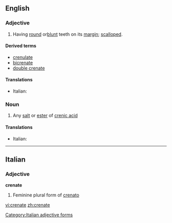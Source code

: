 ==English==

===Adjective===
{{en-adj}}

# {{botany}} Having [[round]] or[[ blunt]] teeth on its [[margin]]; [[scalloped]].

====Derived terms====
* [[crenulate]]
* [[bicrenate]]
* [[double crenate]]

====Translations====
{{top}}
* Italian: {{t|it|crenato}}
{{mid}}

{{bottom}}

===Noun===
{{en-noun}}

# {{chemistry}} Any [[salt]] or [[ester]] of [[crenic acid]]

====Translations====
{{top}}
* Italian: {{t|it|crenato|m}}
{{mid}}

{{bottom}}

----

==Italian==

===Adjective===
'''crenate''' {{f}}

# Feminine plural form of [[crenato]]

[[Category:Italian adjective forms]]

[[vi:crenate]]
[[zh:crenate]]